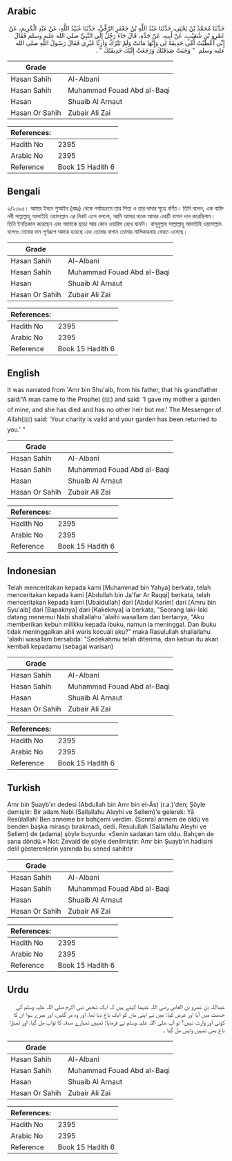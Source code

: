 ## Arabic


<div dir="rtl" lang="ar" style={{fontSize:'larger',backgroundColor:'#f8f9fa',padding:20}}>
حَدَّثَنَا مُحَمَّدُ بْنُ يَحْيَى، حَدَّثَنَا عَبْدُ اللَّهِ بْنُ جَعْفَرٍ الرَّقِّيُّ، حَدَّثَنَا عُبَيْدُ اللَّهِ، عَنْ عَبْدِ الْكَرِيمِ، عَنْ عَمْرِو بْنِ شُعَيْبٍ، عَنْ أَبِيهِ، عَنْ جَدِّهِ، قَالَ جَاءَ رَجُلٌ إِلَى النَّبِيِّ صلى الله عليه وسلم فَقَالَ إِنِّي أَعْطَيْتُ أُمِّي حَدِيقَةً لِي وَإِنَّهَا مَاتَتْ وَلَمْ تَتْرُكْ وَارِثًا غَيْرِي فَقَالَ رَسُولُ اللَّهِ صلى الله عليه وسلم ‏ "‏ وَجَبَتْ صَدَقَتُكَ وَرَجَعَتْ إِلَيْكَ حَدِيقَتُكَ ‏"‏ ‏.‏
</div>
<div style={{backgroundColor:'#f8f9fa',padding:20, marginBottom: 10}}><table> <thead> <tr> <th>Grade</th> <th></th> </tr> </thead> <tbody> <tr><td>Hasan Sahih</td><td>Al-Albani</td></tr><tr><td>Hasan Sahih</td><td>Muhammad Fouad Abd al-Baqi</td></tr><tr><td>Hasan</td><td>Shuaib Al Arnaut</td></tr><tr><td>Hasan Or Sahih</td><td>Zubair Ali Zai</td></tr></tbody></table><table> <thead> <tr> <th>References:</th> <th></th> </tr> </thead> <tbody><tr><td>Hadith No</td><td>2395</td></tr><tr><td>Arabic No</td><td>2395</td></tr><tr><td>Reference</td><td>Book 15 Hadith 6</td></tr></tbody></table></div>

## Bengali


<div dir="ltr" lang="bn" style={{fontSize:'larger',backgroundColor:'#f8f9fa',padding:20}}>
২/২৩৯৫। আমার ইবনে শুআইব (রহঃ) থেকে পর্যায়ক্রমে তার পিতা ও তার দাদার সূত্রে বর্ণিত। তিনি বলেন, এক ব্যক্তি নবী সাল্লাল্লাহু আলাইহি ওয়াসাল্লাম এর নিকট এসে বললো, আমি আমার মাকে আমার একটি বাগান দান করেছিলাম। তিনি ইনতিকাল করেছেন এবং আমাকে ছাড়া আর কোন ওয়ারিস রেখে যাননি। রাসূলুল্লাহ সাল্লাল্লাহু আলাইহি ওয়াসাল্লাম বলেনঃ তোমার দান পূর্ণরূপে আদায় হয়েছে এবং তোমার বাগান তোমার মালিকায়নায় ফেরত এসেছে।
</div>
<div style={{backgroundColor:'#f8f9fa',padding:20, marginBottom: 10}}><table> <thead> <tr> <th>Grade</th> <th></th> </tr> </thead> <tbody> <tr><td>Hasan Sahih</td><td>Al-Albani</td></tr><tr><td>Hasan Sahih</td><td>Muhammad Fouad Abd al-Baqi</td></tr><tr><td>Hasan</td><td>Shuaib Al Arnaut</td></tr><tr><td>Hasan Or Sahih</td><td>Zubair Ali Zai</td></tr></tbody></table><table> <thead> <tr> <th>References:</th> <th></th> </tr> </thead> <tbody><tr><td>Hadith No</td><td>2395</td></tr><tr><td>Arabic No</td><td>2395</td></tr><tr><td>Reference</td><td>Book 15 Hadith 6</td></tr></tbody></table></div>

## English


<div dir="ltr" lang="en" style={{fontSize:'larger',backgroundColor:'#f8f9fa',padding:20}}>
It was narrated from 'Amr bin Shu'aib, from his father, that his grandfather said:“A man came to the Prophet (ﷺ) and said: 'I gave my mother a garden of mine, and she has died and has no other heir but me.' The Messenger of Allah(ﷺ) said: 'Your charity is valid and your garden has been returned to you.' ”
</div>
<div style={{backgroundColor:'#f8f9fa',padding:20, marginBottom: 10}}><table> <thead> <tr> <th>Grade</th> <th></th> </tr> </thead> <tbody> <tr><td>Hasan Sahih</td><td>Al-Albani</td></tr><tr><td>Hasan Sahih</td><td>Muhammad Fouad Abd al-Baqi</td></tr><tr><td>Hasan</td><td>Shuaib Al Arnaut</td></tr><tr><td>Hasan Or Sahih</td><td>Zubair Ali Zai</td></tr></tbody></table><table> <thead> <tr> <th>References:</th> <th></th> </tr> </thead> <tbody><tr><td>Hadith No</td><td>2395</td></tr><tr><td>Arabic No</td><td>2395</td></tr><tr><td>Reference</td><td>Book 15 Hadith 6</td></tr></tbody></table></div>

## Indonesian


<div dir="ltr" lang="id" style={{fontSize:'larger',backgroundColor:'#f8f9fa',padding:20}}>
Telah menceritakan kepada kami [Muhammad bin Yahya] berkata, telah menceritakan kepada kami [Abdullah bin Ja'far Ar Raqqi] berkata, telah menceritakan kepada kami [Ubaidullah] dari [Abdul Karim] dari [Amru bin Syu'aib] dari [Bapaknya] dari [Kakeknya] ia berkata, "Seorang laki-laki datang menemui Nabi shallallahu 'alaihi wasallam dan bertanya, "Aku memberikan kebun milikku kepada ibuku, namun ia meninggal. Dan ibuku tidak meninggalkan ahli waris kecuali aku?" maka Rasulullah shallallahu 'alaihi wasallam bersabda: "Sedekahmu telah diterima, dan kebun itu akan kembali kepadamu (sebagai warisan)
</div>
<div style={{backgroundColor:'#f8f9fa',padding:20, marginBottom: 10}}><table> <thead> <tr> <th>Grade</th> <th></th> </tr> </thead> <tbody> <tr><td>Hasan Sahih</td><td>Al-Albani</td></tr><tr><td>Hasan Sahih</td><td>Muhammad Fouad Abd al-Baqi</td></tr><tr><td>Hasan</td><td>Shuaib Al Arnaut</td></tr><tr><td>Hasan Or Sahih</td><td>Zubair Ali Zai</td></tr></tbody></table><table> <thead> <tr> <th>References:</th> <th></th> </tr> </thead> <tbody><tr><td>Hadith No</td><td>2395</td></tr><tr><td>Arabic No</td><td>2395</td></tr><tr><td>Reference</td><td>Book 15 Hadith 6</td></tr></tbody></table></div>

## Turkish


<div dir="ltr" lang="tr" style={{fontSize:'larger',backgroundColor:'#f8f9fa',padding:20}}>
Amr bin Şuayb'ın dedesi (Abdullah bin Amr bin el-Âs) (r.a.)'den; Şöyle demiştir: Bir adam Nebi (Sallallahu Aleyhi ve Sellem)'e gelerek: Yâ Resûlallah! Ben anneme bir bahçemi verdim. (Sonra) annem de öldü ve benden başka mirasçı bırakmadı, dedi. Resulullah (Sallallahu Aleyhi ve Sellem) de (adama) şöyle buyurdu: «Senin sadakan tam oldu. Bahçen de sana döndü.» Not: Zevaid'de şöyle denilmiştir: Amr bin Şuayb'ın hadisini delil gösterenlerin yanında bu sened sahihtir
</div>
<div style={{backgroundColor:'#f8f9fa',padding:20, marginBottom: 10}}><table> <thead> <tr> <th>Grade</th> <th></th> </tr> </thead> <tbody> <tr><td>Hasan Sahih</td><td>Al-Albani</td></tr><tr><td>Hasan Sahih</td><td>Muhammad Fouad Abd al-Baqi</td></tr><tr><td>Hasan</td><td>Shuaib Al Arnaut</td></tr><tr><td>Hasan Or Sahih</td><td>Zubair Ali Zai</td></tr></tbody></table><table> <thead> <tr> <th>References:</th> <th></th> </tr> </thead> <tbody><tr><td>Hadith No</td><td>2395</td></tr><tr><td>Arabic No</td><td>2395</td></tr><tr><td>Reference</td><td>Book 15 Hadith 6</td></tr></tbody></table></div>

## Urdu


<div dir="rtl" lang="ur" style={{fontSize:'larger',backgroundColor:'#f8f9fa',padding:20}}>
عبداللہ بن عمرو بن العاص رضی اللہ عنہما کہتے ہیں کہ ایک شخص نبی اکرم صلی اللہ علیہ وسلم کی خدمت میں آیا اور عرض کیا: میں نے اپنی ماں کو ایک باغ دیا تھا، اور وہ مر گئیں، اور میرے سوا ان کا کوئی اور وارث نہیں؟ تو آپ صلی اللہ علیہ وسلم نے فرمایا: تمہیں تمہارے صدقہ کا ثواب مل گیا، اور تمہارا باغ بھی تمہیں واپس مل گیا ۔
</div>
<div style={{backgroundColor:'#f8f9fa',padding:20, marginBottom: 10}}><table> <thead> <tr> <th>Grade</th> <th></th> </tr> </thead> <tbody> <tr><td>Hasan Sahih</td><td>Al-Albani</td></tr><tr><td>Hasan Sahih</td><td>Muhammad Fouad Abd al-Baqi</td></tr><tr><td>Hasan</td><td>Shuaib Al Arnaut</td></tr><tr><td>Hasan Or Sahih</td><td>Zubair Ali Zai</td></tr></tbody></table><table> <thead> <tr> <th>References:</th> <th></th> </tr> </thead> <tbody><tr><td>Hadith No</td><td>2395</td></tr><tr><td>Arabic No</td><td>2395</td></tr><tr><td>Reference</td><td>Book 15 Hadith 6</td></tr></tbody></table></div>